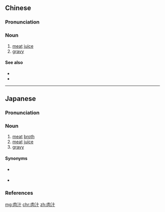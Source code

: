 ==Chinese==
{{zh-forms}}

===Pronunciation===
{{zh-pron
|m=ròuzhī
|c=juk6 zap1
|cat=n
}}

===Noun===
{{zh-noun}}

# [[meat]] [[juice]]
# [[gravy]]

====See also====
* {{zh-l|果汁}}
* {{zh-l|菜汁}}

{{zh-cat|Beverages}}

----

==Japanese==
{{ja-kanjitab|にく|じゅう|yomi=o}}

===Pronunciation===
{{ja-pron|yomi=o|にくじゅう|acc=0|acc_ref=DJR}}

===Noun===
{{ja-noun|にくじゅう|hhira=にくじふ}}

# [[meat]] [[broth]]
# [[meat]] [[juice]]
# [[gravy]]

====Synonyms====
* {{sense|meat broth}} {{ja-r|肉羹|にくこう}}
* {{sense|meat juice}} {{ja-r|肉漿|にくしょう}}

===References===
<references/>

[[mg:肉汁]]
[[chr:肉汁]]
[[zh:肉汁]]